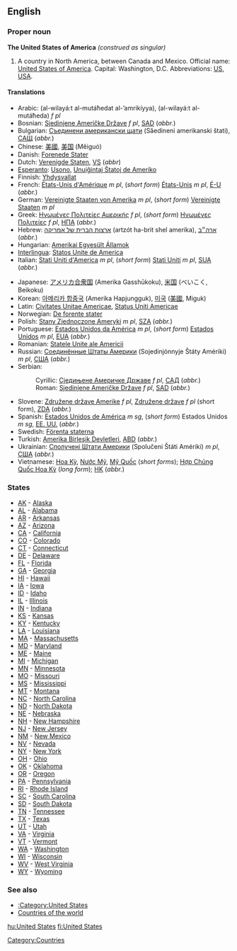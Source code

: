 ==English==

===Proper noun===
'''The United States of America''' ''(construed as singular)''

#A country in North America, between Canada and Mexico. Official name: [[United States of America]]. Capital: Washington, D.C.  Abbreviations: [[US]], [[USA]].

====Translations====
{{top}}
*Arabic: {{ARchar|[[الولايات المتحدة الامريكية]]}} (al-wilayá:t al-mutáħedat al-’amrikíyya), {{ARchar|[[الولايات المتحدة]]}} (al-wilayá:t al-mutáħeda) ''f pl''
*Bosnian: [[Sjedinjene Američke Države]] ''f pl'', [[SAD]] (''abbr.'')
*Bulgarian: [[Съединени американски щати]] (Sǎedineni amerikanski štati), [[САЩ]] (''abbr.'')
*Chinese: [[美國]], [[美国]] (Mĕiguó)
*Danish: [[Forenede Stater]]
*Dutch: [[Verenigde Staten]], [[VS]] (''abbr'')
*[[Esperanto]]: [[Usono]], [[Unuiĝintaj Ŝtatoj de Ameriko]]
*Finnish: [[Yhdysvallat]]
*French: [[États-Unis d'Amérique]] ''m pl'', (''short form'') [[États-Unis]] ''m pl'', [[É-U]] (''abbr.'')
*German: [[Vereinigte Staaten von Amerika]] ''m pl'', (''short form'') [[Vereinigte Staaten]] ''m pl''
*Greek: [[Ηνωμένες Πολιτείες Αμερικής]] ''f pl'', (''short form'') [[Ηνωμένες Πολιτείες]] ''f pl'', [[ΗΠΑ]] (''abbr.'')
*Hebrew: [[ארצות הברית של אמריקה]] (artzót ha-brit shel amerika), [[ארה״ב]] (''abbr.'')
*Hungarian: [[Amerikai Egyesült Államok]]
*[[Interlingua]]: [[Statos Unite de America]]
*Italian: [[Stati Uniti d'America]] ''m pl'', (''short form'') [[Stati Uniti]] ''m pl'', [[SUA]] (''abbr.'')
{{mid}}
*Japanese: [[アメリカ合衆国]] (Amerika Gasshūkoku), [[米国]] (べいこく, Beikoku)
*Korean: [[아메리카 합중국]] (Amerika Hapjungguk), [[미국]] ([[美國]], Miguk)
*Latin: [[Civitates Unitae Americae]], [[Status Uniti Americae]]
*Norwegian: [[De forente stater]]
*Polish: [[Stany Zjednoczone Ameryki]] ''m pl'', [[SZA]] (''abbr.'')
*Portuguese: [[Estados Unidos da América]] ''m pl'', (''short form'') [[Estados Unidos]] ''m pl'', [[EUA]] (''abbr.'')
*Romanian: [[Statele Unite ale Americii]]
*Russian: [[Соединённые Штаты Америки]] (Sojedinjónnyje Štáty Amériki) ''m pl'', [[США]] (''abbr.'')
*Serbian:
*:Cyrillic: [[Сједињене Америчке Државе]] ''f pl'', [[САД]] (''abbr.'')
*:Roman: [[Sjedinjene Američke Države]] ''f pl'', [[SAD]] (''abbr.'')
*Slovene: [[Združene države Amerike]] ''f pl'', [[Združene države]] ''f pl'' (short form), [[ZDA]] (''abbr.'')
*Spanish: [[Estados Unidos de América]] ''m sg'', (''short form'') Estados Unidos ''m sg'', [[EE. UU.]] (''abbr.'')
*Swedish: [[Förenta staterna]]
*Turkish: [[Amerika Birleşik Devletleri]], [[ABD]] (''abbr.'')
*Ukrainian: [[Сполучені Штати Америки]] (Spolučeni Štáti Amériki) ''m pl'', [[США]] (''abbr.'')
*Vietnamese: [[Hoa Kỳ]], [[Nước Mỹ]], [[Mỹ Quốc]] (''short forms''); [[Hợp Chủng Quốc Hoa Kỳ]] (''long form''); [[HK#Vietnamese|HK]] (''abbr.'')
{{bottom}}

===States===
*[[AK]] - [[Alaska]]
*[[AL]] - [[Alabama]]
*[[AR]] - [[Arkansas]]
*[[AZ]] - [[Arizona]]
*[[CA]] - [[California]]
*[[CO]] - [[Colorado]]
*[[CT]] - [[Connecticut]]
*[[DE]] - [[Delaware]]
*[[FL]] - [[Florida]]
*[[GA]] - [[Georgia]]
*[[HI]] - [[Hawaii]]
*[[IA]] - [[Iowa]]
*[[ID]] - [[Idaho]]
*[[IL]] - [[Illinois]]
*[[IN]] - [[Indiana]]
*[[KS]] - [[Kansas]]
*[[KY]] - [[Kentucky]]
*[[LA]] - [[Louisiana]]
*[[MA]] - [[Massachusetts]]
*[[MD]] - [[Maryland]]
*[[ME]] - [[Maine]]
*[[MI]] - [[Michigan]]
*[[MN]] - [[Minnesota]]
*[[MO]] - [[Missouri]]
*[[MS]] - [[Mississippi]]
*[[MT]] - [[Montana]]
*[[NC]] - [[North Carolina]]
*[[ND]] - [[North Dakota]]
*[[NE]] - [[Nebraska]]
*[[NH]] - [[New Hampshire]]
*[[NJ]] - [[New Jersey]]
*[[NM]] - [[New Mexico]]
*[[NV]] - [[Nevada]]
*[[NY]] - [[New York]]
*[[OH]] - [[Ohio]]
*[[OK]] - [[Oklahoma]]
*[[OR]] - [[Oregon]]
*[[PA]] - [[Pennsylvania]]
*[[RI]] - [[Rhode Island]]
*[[SC]] - [[South Carolina]]
*[[SD]] - [[South Dakota]]
*[[TN]] - [[Tennessee]]
*[[TX]] - [[Texas]]
*[[UT]] - [[Utah]]
*[[VA]] - [[Virginia]]
*[[VT]] - [[Vermont]]
*[[WA]] - [[Washington]]
*[[WI]] - [[Wisconsin]]
*[[WV]] - [[West Virginia]]
*[[WY]] - [[Wyoming]]

===See also===
*[[:Category:United States]]
*[[Countries of the world]]
{{Wikipedia}}

[[Category:Countries]]

[[hu:United States]]
[[fi:United States]]
